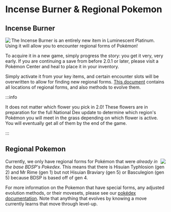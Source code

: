 # Incense Burner & Regional Pokemon
## Incense Burner
<img src="https://raw.githubusercontent.com/TeamLumi/luminescent-team/main/static/img/incense.png" align="left" /> The Incense Burner is an entirely new item in Luminescent Platinum. Using it will allow you to encounter regional forms of Pokémon! 

To acquire it in a new game, simply progress the story: you get it very, very early. If you are continuing a save from before 2.0.1 or later, please visit a Pokémon Center and heal to place it in your inventory.

Simply activate it from your key items, and certain encounter slots will be overwritten to allow for finding new regional forms. [This document](https://docs.google.com/spreadsheets/d/1hhvXvWWuAhTGwA0cKJdOx85r1jwNT9cxzOdlXoZq1OY/edit#gid=1793465380) contains all locations of regional forms, and also methods to evolve them.

:::info

It does not matter which flower you pick in 2.0! These flowers are in preparation for the full National Dex update to determine which region's Pokémon you will meet in the grass depending on which flower is active. You will eventually get all of them by the end of the game.

:::

## Regional Pokemon
<img src="https://raw.githubusercontent.com/TeamLumi/luminescent-team/main/static/img/pm0019_01_00_00_L.png" align="right" /> Currently, we only have regional forms for Pokémon that were *already in the base BDSP's Pokedex*. This means that there is Hisuian Typhlosion (gen 2) and Mr Rime (gen 1) but not Hisuian Braviary (gen 5) or Basculegion (gen 5) because BDSP is based off of gen 4.

For more information on the Pokemon that have special forms, any adjusted evolution methods, or their movesets, please see our [pokédex documentation](https://docs.google.com/document/d/1Vn9p53I8O6Br37bvZwLoChlLaVLkUhy447cSlIMTfyA). Note that anything that evolves by knowing a move currently learns that move through level-up.
